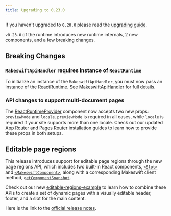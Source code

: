 ```yaml
---
title: Upgrading to 0.23.0
---
```


If you haven't upgraded to `0.20.0` please read the [upgrading guide](/developer/upgrading/0.20.0).

`v0.23.0` of the runtime introduces new runtime internals, 2 new components, and a few breaking changes.

## Breaking Changes

### `MakeswiftApiHandler` requires instance of `ReactRuntime`

To initialize an instance of the `MakeswiftApiHandler`, you must now pass an instance of the [ReactRuntime](/developer/reference/runtime/constructor). See [MakeswiftApiHandler](/developer/reference/makeswift-api-handler) for full details.

### API changes to support multi-document pages

The [ReactRuntimeProvider](/developer/reference/components/react-runtime-provider) component now accepts two new props: `previewMode` and `locale`. `previewMode` is required in all cases, while `locale` is required if your site supports more than one locale. Check out our updated [App Router](/developer/app-router/installation) and [Pages Router](/developer/pages-router/installation) installation guides to learn how to provide these props in both setups.

## Editable page regions

This release introduces support for editable page regions through the new page regions API, which includes two built-in React components, [`<Slot>`](/developer/reference/components/slot) and [`<MakeswiftComponent>`](/developer/reference/components/makeswift-component), along with a corresponding Makeswift client method, [`getComponentSnapshot`](/developer/reference/client/get-component-snapshot).

Check out our new [editable-regions-example](https://github.com/makeswift/makeswift/tree/main/examples/editable-regions) to learn how to combine these APIs to create a set of dynamic pages with a visually editable header, footer, and a slot for the main content.

Here is the link to the [official release notes](https://github.com/makeswift/makeswift/releases/tag/%40makeswift/runtime%400.23.0).
